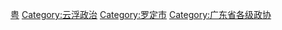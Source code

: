 [[Category:不设区的市政协|粤]]
[[Category:云浮政治|Category:云浮政治]]
[[Category:罗定市|Category:罗定市]]
[[Category:广东省各级政协|Category:广东省各级政协]]